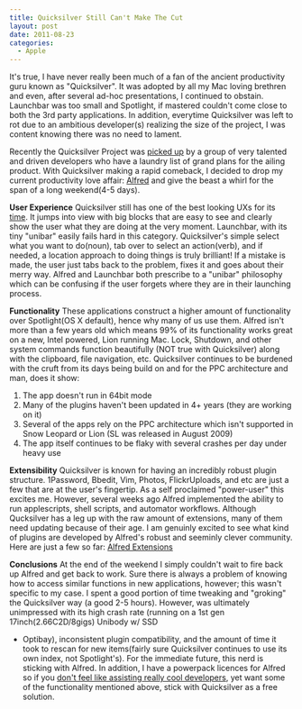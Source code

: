 ```yaml
---
title: Quicksilver Still Can't Make The Cut
layout: post
date: 2011-08-23
categories:
  - Apple
---
```


It's true, I have never really been much of a fan of the ancient productivity
guru known as "Quicksilver". It was adopted by all my Mac loving brethren and
even, after several ad-hoc presentations, I continued to obstain. Launchbar was
too small and Spotlight, if mastered couldn't come close to both the 3rd party
applications. In addition, everytime Quicksilver was left to rot due to an
ambitious developer(s) realizing the size of the project, I was content knowing
there was no need to lament.

Recently the Quicksilver Project was [picked up](http://www.qsapp.com) by a
group of very talented and driven developers who have a laundry list of grand
plans for the ailing product. With Quicksilver making a rapid comeback, I
decided to drop my current productivity love affair:
[Alfred](http://alfredapp.com) and give the beast a whirl for the span of a long
weekend(4-5 days).

**User Experience**  Quicksilver still has one of the best looking UXs for its
[time](https://en.wikipedia.org/wiki/Quicksilver_%28software%29). It jumps into
view with big blocks that are easy to see and clearly show the user what they
are doing at the very moment. Launchbar, with its tiny "unibar" easily fails
hard in this category. Quicksilver's simple select what you want to do(noun),
tab over to select an action(verb), and if needed, a location approach to doing
things is truly brilliant! If a mistake is made, the user just tabs back to the
problem, fixes it and goes about their merry way. Alfred and Launchbar both
prescribe to a "unibar" philosophy which can be confusing if the user forgets
where they are in their launching process.

**Functionality**  These applications construct a higher amount of
functionality over Spotlight(OS X default), hence why many of us use them.
Alfred isn't more than a few years old which means 99% of its functionality
works great on a new, Intel powered, Lion running Mac. Lock, Shutdown, and
other system commands function beautifully (NOT true with Quicksilver) along
with the clipboard, file navigation, etc. Quicksilver continues to be burdened
with the cruft from its days being build on and for the PPC architecture and
man, does it show:

1. The app doesn't run in 64bit mode
1. Many of the plugins haven't been updated in 4+ years (they are working on
	 it)
1. Several of the apps rely on the PPC architecture which isn't supported in
	 Snow Leopard or Lion (SL was released in August 2009)
1. The app itself continues to be flaky with several crashes per day under
	 heavy use

**Extensibility**  Quicksilver is known for having an incredibly robust plugin
structure.
1Password, Bbedit, Vim, Photos, FlickrUploads, and etc are just a few that are
at the user's fingertip. As a self proclaimed "power-user" this excites me.
However, several weeks ago Alfred implemented the ability to run applescripts,
shell scripts, and automator workflows. Although Qucksilver has a leg up with
the raw amount of extensions, many of them need updating because of their age.
I am genuinly excited to see what kind of plugins are developed by Alfred's
robust and seeminly clever community. Here are just a few so far: [Alfred
Extensions](http://blog.alfredapp.com/2011/08/02/alfred-extensions/)

**Conclusions**  At the end of the weekend I simply couldn't wait to fire back
up Alfred and get back to work. Sure there is always a problem of knowing how
to access similar functions in new applications, however; this wasn't specific
to my case. I spent a good portion of time tweaking and "groking" the
Quicksilver way (a good 2-5 hours). However, was ultimately unimpressed with
its high crash rate (running on a 1st gen 17inch(2.66C2D/8gigs) Unibody w/ SSD
+ Optibay), inconsistent plugin compatibility, and the amount of time it took
to rescan for new items(fairly sure Quicksilver continues to use its own index,
not Spotlight's). For the immediate future, this nerd is sticking with Alfred.
In addition, I have a powerpack licences for Alfred so if you [don't feel like
assisting really cool developers](#), yet want
some of the functionality mentioned above, stick with Quicksilver as a free
solution.
